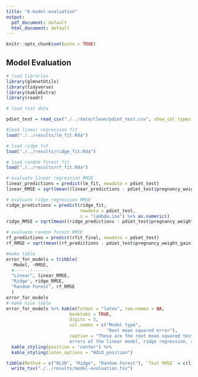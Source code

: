 ```yaml
---
title: "6-model-evaluation"
output:
  pdf_document: default
  html_document: default
---
```


```r
knitr::opts_chunk$set(echo = TRUE)
```

## Model Evaluation

```r
# load libraries
library(glmnetUtils)
library(tidyverse)
library(kableExtra)
library(readr)
```

```r
# load test data 

pdiet_test = read_csv("./../data/clean/pdiet_test.csv", show_col_types = FALSE)

```

```r
#load linear regression fit
load("./../results/lm_fit.Rda")

# load ridge fit
load("./../results/ridge_fit.Rda")

# load random forest fit
load("./../results/rf_fit.Rda")


```

```r
# evaluate linear regression RMSE
linear_predictions = predict(lm_fit, newdata = pdiet_test)
linear_RMSE = sqrt(mean((linear_predictions - pdiet_test$pregnancy_weight_gain)^2))

# evaluate ridge regression RMSE
ridge_predictions = predict(ridge_fit, 
                            newdata = pdiet_test, 
                            s = "lambda.1se") %>% as.numeric()
ridge_RMSE = sqrt(mean((ridge_predictions - pdiet_test$pregnancy_weight_gain)^2))

# evaluate random forest RMSE
rf_predictions = predict(rfit_final, newdata = pdiet_test)
rf_RMSE = sqrt(mean((rf_predictions - pdiet_test$pregnancy_weight_gain)^2))

#make table
error_for_models = tribble(
  ~Model, ~RMSE, 
  #------/------- 
  "Linear", linear_RMSE,
  "Ridge", ridge_RMSE,
  "Random Forest", rf_RMSE
  )
error_for_models
# make nice table
error_for_models %>% kable(format = "latex", row.names = NA, 
                        booktabs = TRUE,
                        digits = 5,
                        col.names = c("Model type", 
                                      "Root mean squared error"),
                        caption = "These are the root mean squared test 
                        errors of the linear model, ridge regression, and random forest") %>%
  kable_styling(position = "center") %>%
  kable_styling(latex_options = "HOLD_position")

tibble(Method = c("OLSR", "Ridge", "Random Forest"), `Test RMSE` = c(linear_RMSE, ridge_RMSE, rf_RMSE)) %>%
  write_tsv("./../results/model-evaluation.tsv")

```










